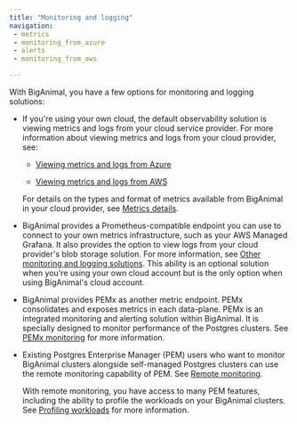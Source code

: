 ```yaml
---
title: "Monitoring and logging"
navigation:
 - metrics
 - monitoring_from_azure
 - alerts
 - monitoring_from_aws

---
```


With BigAnimal, you have a few options for monitoring and logging solutions:

- If you're using your own cloud, the default observability solution is viewing metrics and logs from your cloud service provider. For more information about viewing metrics and logs from your cloud provider, see:

  - [Viewing metrics and logs from Azure](monitoring_from_azure)

  - [Viewing metrics and logs from AWS](monitoring_from_aws)

  For details on the types and format of metrics available from BigAnimal in your cloud provider, see [Metrics details](metrics).

- BigAnimal provides a Prometheus-compatible endpoint you can use to connect to your own metrics infrastructure, such as your AWS Managed Grafana. It also provides the option to view logs from your cloud provider's blob storage solution. For more information, see [Other monitoring and logging solutions](other_monitoring). This ability is an optional solution when you're using your own cloud account but is the only option when using BigAnimal's cloud account.

- BigAnimal provides PEMx as another metric endpoint. PEMx consolidates and exposes metrics in each data-plane. PEMx is an integrated monitoring and alerting solution within BigAnimal. It is specially designed to monitor performance of the Postgres clusters. See [PEMx monitoring](monitoring_using_pemx) for more information.

- Existing Postgres Enterprise Manager (PEM) users who want to monitor BigAnimal clusters alongside self-managed Postgres clusters can use the remote monitoring capability of PEM. See [Remote monitoring](/pem/latest/monitoring_performance/pem_remote_monitoring/). 

  With remote monitoring, you have access to many PEM features, including the ability to profile the workloads on your BigAnimal clusters. See [Profiling workloads](/pem/latest/profiling_workloads) for more information.


